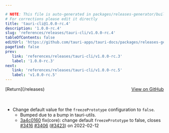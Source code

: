 ```yaml
---

# NOTE: This file is auto-generated in packages/releases-generator/build.ts
# For corrections please edit it directly
title: 'tauri-cli@1.0.0-rc.4'
description: '1.0.0-rc.4'
slug: 'references/releases/tauri-cli/v1.0.0-rc.4'
tableOfContents: false
editUrl: 'https://github.com/tauri-apps/tauri-docs/packages/releases-generator/build.ts'
pagefind: false
prev:
   link: 'references/releases/tauri-cli/v1.0.0-rc.3'
   label: '1.0.0-rc.3'
next:
   link: 'references/releases/tauri-cli/v1.0.0-rc.5'
   label: 'v1.0.0-rc.5'
---
```


<div style="margin-bottom:3rem; display: flex; justify-content: space-between; align-items: center"><span>[Return](/releases)</span><span><a href="https://github.com/tauri-apps/tauri/releases/tag/tauri-cli-v1.0.0-rc.4">View on GitHub</a></span></div>

- Change default value for the `freezePrototype` configuration to `false`.
  - Bumped due to a bump in tauri-utils.
  - [3a4c0160](https://www.github.com/tauri-apps/tauri/commit/3a4c01606184be762adee055ddac803de0d28527) fix(core): change default `freezePrototype` to false, closes [#3416](https://www.github.com/tauri-apps/tauri/pull/3416) [#3406](https://www.github.com/tauri-apps/tauri/pull/3406) ([#3423](https://www.github.com/tauri-apps/tauri/pull/3423)) on 2022-02-12

